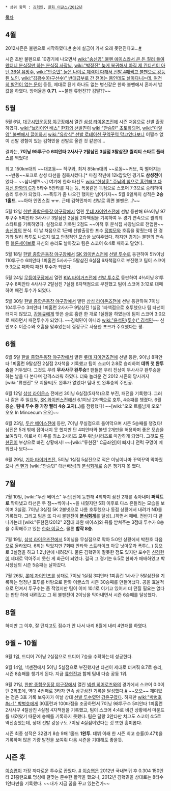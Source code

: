  * 상위 항목 : [[김혁민]], [[한화 이글스/2012년]]

[[목차]]
== 4월 ==
2012시즌은 불펜으로 시작하였다.[http://news.naver.com/main/read.nhn?mode=LSD&mid=sec&sid1=107&oid=109&aid=0002321921 #] 손에 실금이 가서 오래 못던진다고...[http://news.naver.com/main/read.nhn?mode=LSD&mid=sec&sid1=107&oid=100&aid=0000007014 #]

시즌 초반 불펜으로 10경기에 나오면서 [[wiki:"송신영" 불펜 에이스라서 큰 돈 질러 들여왔더니 분식질만 하는 분식집 사장님]], [[wiki:"박정진" 늦게 복귀해서 아직 제 컨디션이 아닌 36살 유망주]], [[wiki:"안승민" 늙은 나이로 체력이 다해서 선발 4패찍고 불펜으로 강등된 노인]], [[wiki:"김광수(야구선수)" 반대급부로 간 전어는 봄인데도 날아다니는데, 여전히 발전이 없는 문어]] 등등, 제대로 된게 하나도 없는 병신같은 한화 불펜에서 혼자서 밥값을 하였다. 방어율은 '''0.71'''. ~~불펜 류현진?? 김딸??~~

== 5월 ==
5월 6일, [[대구시민운동장 야구장]]에서 열린 [[삼성 라이온즈]]전에 시즌 처음으로 선발 출장하였다. [[wiki:"브라이언 배스" 한화의 선발진이]] [[wiki:"안승민" 초토화되어]], [[wiki:"마일영" 불펜에서 끌어와서]] [[wiki:"유창식" 선발 로테이션 꾸역꾸역 막고있다보니]] 어쩔수 없이 선발 경험이 있는 김혁민을 선발로 올린 것 같은데...

결과는, '''7이닝 95투구수 6피안타 2사사구 2탈삼진 3실점 3탈삼진! 퀄리티 스타트 플러스'''를 찍었다!

최고 150km대의 ~~대포동~~ 직구와, 최저 85km대의 ~~로동~~커브, 뚝 떨어지는 ~~반동~~포크로 삼성 타선을 침묵시켰다.[* 마침 작년에 12k잡았던 경기도 '''삼성전'''이었다... ~~삼나쌩?!~~] 여기에 한화 타선도 [[wiki:"한상훈" 주님의 힘으로 홈런빼고 다 치신 한화의 C]]가 5타수 5안타를 치는 등, 폭풍같은 득점으로 스코어 7:3으로 승리하여 승리 투수가 되었다. ~~폭투가 좀 나오긴 했지만 넘어가자~~ 5월 6일까지 성적은 '''2승 1홀드'''. ~~아아 인민스컴 ㅠㅠ. 근데 김혁민까지 선발로 뛰면 불펜은...?~~

5월 12일 [[한밭 종합운동장 야구장]]에서 열린 [[롯데 자이언츠]]전에 선발 등판해 6⅔이닝 97투구수 5피안타 3사사구 3탈삼진 2실점 2자책점을 기록하여 두 경기 연속으로 퀄리티 스타트를 기록하였다. 실점으로 기록된 2점도 ~~이적 후 분식집 사장님으로 전업한~~ [[송신영]]의 분식. 이 날 처음으로 1군에 선발출장한 포수 [[정범모]]와 호흡을 맞췄는데 전 경기와 달리 폭투도 나오지 않고 안정적인 모습을 보여주었다. 하지만 경기는 불펜의 연속된 [[블론세이브]]로 자신의 승리도 날아갔고 팀은 스코어 6:4로 패하고 말았다.

5월 18일 [[한밭 종합운동장 야구장]]에서 [[SK 와이번스]]전에 [[선발 투수]]로 등판하여 5⅓이닝 110투구수 6피안타 1피홈런 5사사구 5탈삼진 6실점 6자책점으로 부진했고 팀이 스코어 9:3으로 패하여 패전 투수가 되었다.

5월 24일 [[무등야구장]]에서 열린 [[KIA 타이거즈]]전에 [[선발 투수]]로 등판하여 4⅔이닝 81투구수 8피안타 4사사구 2탈삼진 7실점 6자책점으로 부진했고 팀이 스코어 3:12로 대패하여 패전 투수가 되었다.

5월 30일 [[한밭 종합운동장 야구장]]에서 열린 [[삼성 라이온즈]]전에 선발 등판하여 7이닝 104투구수 3피안타 1피홈런 2사사구 9탈삼진 1실점 1자책점으로 호투했으나 팀 타선이 터지지 않았고, [[강봉규]]에게 맞은 솔로 홈런 한 개로 1실점을 하였는데 팀이 스코어 3:0으로 패하면서 패전투수가 되었다. ~~김혁민이 아니라 [[wiki:"윤석민(투수)" 김석민]]~~ 신인포수 이준수와 호흡을 맞추었는데 결정구로 사용한 포크가 주효했다는 평.

== 6월 ==
6월 5일 [[한밭 종합운동장 야구장]]에서 열린 [[롯데 자이언츠]]전에 선발 등판, 9이닝  8피안타 1피홈런 9탈삼진 2실점 2자책을 기록했고 팀이 스코어 2:8로 승리하여 '''데뷔 첫 완투승'''을 거두었다. 그것도 무려 '''무사사구 완투승'''!! 팬들은 우리 진상이 무사사구 완투승을 하는 날을 다 본다며 감격스러워 하였다. 더욱 놀라운 건 2012 시즌의 당시까지 [wiki:"류현진" 모 괴물씨]도 완투가 없었다! 팀내 첫 완투승의 주인공.

6월 12일 [[삼성 라이온스]] 전에선 3이닝 6실점(5자책)으로 부진, 패전을 기록했다.
그러나 같은 주 일요일, [[SK 와이번스]]전에선 6.1이닝 2자책으로 호투, 4승째를 챙겼다. 6월 중순, '''팀내 투수 중 가장 빨리 4승 고지(..)'''를 점령했다! ~~[wiki:"오오 트롤남캐 오오" 오오 In Mincecum 오오]~~

6월 23일, [[두산 베어스]]전에 등판, 7이닝 무실점으로 틀어막으며 시즌 5승째를 챙겼다! 삼진은 5개 밖에 잡아내지 못 했지만 단 4피안타와 볼넷 2개만을 허용하며 좋은 모습을 보여줬다. 이로서 이 주를 최소 2시리즈 모두 위닝시리즈로 마감하게 되었다. 그것도 [[류현진]]이 부상으로 빠진 상황에서! ~~[wiki:"류현진" C급좌완]이 빠지니 전력 구멍이 메워졌나 보다~~

6월 29일, [[기아 타이거즈]]전, 5이닝 1실점 5삼진으로 적은 이닝이나마 꾸역꾸역 막아줬으나 [[션 헨]]과 [wiki:"안승민" 대선배님]의 [[분식회계]]로 승은 챙기지 못 했다.

== 7월 ==
7월 10일, [wiki:"두산 베어스" 두산]전에 등판해 4회까지 삼진 2개를 솎아내며 '''퍼펙트로''' 막아냈고 타선은 두 점~~씩이나~~을 내줬지만 5회 이후로 다소 흔들리는 모습을 보이며 3실점. 7이닝 3실점 5K 2볼넷으로 나름 호투했으나 동점 상황에서 내려가 ND를 기록했다. 그리고 팀은 또 다시 불펜진이 '''[[분식회계]]'''를 달성(..)하면서 패배. 전반기 다 끝나가는데 [wiki:"류현진/2012" 2점대 좌완 에이스]와 뒤를 받쳐주는 3점대 투수가 8승을 수확해주고 있는 [[한화 이글스]]. 물론 '''합작 8승'''.

7월 19일, [[삼성 라이온즈]]전에서 5이닝을 무실점으로 막아 5:0인 상황에서 박찬호 다음으로 올라왔다. 6회는 막았지만 7회때 안타와 스트라이크 아웃 낫아웃과 폭투(…) 등으로 3실점을 하고 1.2닝만에 내려갔다. 물론 김혁민이 잘못한 점도 있지만 포수인 [[신경현]]이 제대로 막아주지 못한 게 화근이 되었다. 결국 그 경기는 6:5로 한화가 패배하였고 박사장님의 시즌 5승째는 날아갔다.

7월 26일, [[롯데 자이언츠]]를 상대로 7이닝 1실점 3피안타 1피홈런 1사사구 5탈삼진을 기록하는 엄청난 호투를 바탕으로 한화 이글스의 시즌 30승째를 만들어냈다. 공을 효율적으로 던져서 투구수는 좀 적었지만 팀이 이미 10:1로 이기고 있어서 더 던질 필요는 없다는 판단 하에 내려갔고 그 뒤 불펜진이 2이닝을 막아내면서 시즌 6승째를 달성했다.

== 8월 ==
하지만 그 이후, 잘 던지고도 점수가 안 나서 내리 8월에 내리 4연패를 하였다.

== 9월 ~ 10월 ==
9월 1일, 드디어 7이닝 2실점으로 드디어 7승을 수확하는데 성공한다. 

9월 14일, 넥센전에서 5이닝 5실점으로 부진했지만 타선이 제대로 터져줘 8:7로 승리, 시즌 8승째를 챙기게 된다. 지금 [[류현진]]과 함께 팀내 다승 공동 1위.

9월 21일, [[한밭 종합운동장 야구장]]에서 열린 [[넥센 히어로즈]]와의 경기에서 스코어 0:0이던 2회초에, 역대 4번째로 3타자 연속 삼구삼진 기록을 달성했다.[http://m.sports.naver.com/video.nhn?id=97231&category=kbo&uCategory=kbaseball& #] ~~오오~~ 재미있는 점은 3호 기록 보유자가 이날 상대 [[선발 투수]]였던 [[강윤구]]였다. 하지만 [[wiki:"박병호#s-1" 박병호]]에게 30홈런과 100타점을 조공하면서 7이닝 98투구수 5피안타 1피홈런 2사사구 4탈삼진 4실점 4자책점을 기록했고, 팀이 스코어 4:4로 비긴 상황에서 마운드를 내려왔기 때문에 승패를 기록하지 못했다. 
팀은 달랑 3안타만 치고도 스코어 4:5로 역전승했는데, 상대 선발 강윤구도 7이닝 4실점이었다는 것 또한 흥미롭다.

시즌 최종 성적은 32경기 8승 9패 1홀드 '''1완투'''. 데뷔 이래 한 시즌 최고 승률(0.471)을 기록하며 많은 기량 발전을 보여줘 다음 시즌을 기대해도 좋을듯.

== 시즌 후 ==
[[이승엽]]이 가장 까다로운 투수로 꼽았다. [http://news.sportsseoul.com/read/baseball/1119073.htm #] [[이승엽]]은 2012년 국내복귀 후 0.304 150안타 21홈런으로 명성에 걸맞는 준수한 활약을 했으나, 2012년 김혁민을 상대로는 8타수 1안타만을 기록했다. ~~내가 지금 꿈을 꾸고 있는건가~~
